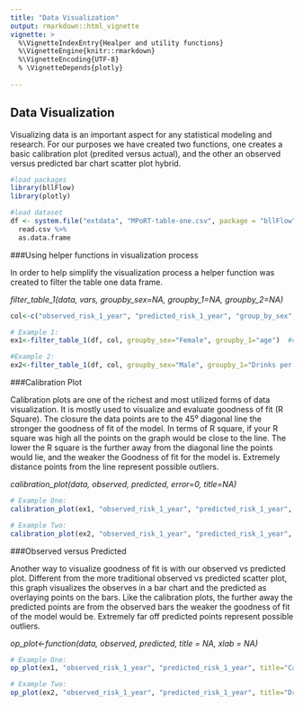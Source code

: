 ---
title: "Data Visualization"
output: rmarkdown::html_vignette
vignette: >
  %\VignetteIndexEntry{Healper and utility functions}
  %\VignetteEngine{knitr::rmarkdown}
  %\VignetteEncoding{UTF-8}
  % \VignetteDepends{plotly}
 
---

## Data Visualization


Visualizing data is an important aspect for any statistical modeling and research. For our purposes we have created 
two functions, one creates a basic calibration plot (predited versus actual), and the other an observed versus 
predicted bar chart scatter plot hybrid.



```{r echo=TRUE}
#load packages
library(bllFlow)
library(plotly)

#load dataset
df <- system.file("extdata", "MPoRT-table-one.csv", package = "bllFlow") %>%
  read.csv %>%
  as.data.frame

```

###Using helper functions in visualization process

In order to help simplify the visualization process a helper function was created to
filter the table one data frame.

*filter_table_1(data, vars, groupby_sex=NA, groupby_1=NA, groupby_2=NA)*


```{r filter_table_1, echo=TRUE}

col<-c("observed_risk_1_year", "predicted_risk_1_year", "group_by_sex", "group_by_1", "group_by_2","group_by_value_label_1") #columns to keep in subset of the dataset

# Example 1:
ex1<-filter_table_1(df, col, groupby_sex="Female", groupby_1="age")  #creates a subset of data with only the observations that meet the specified criteria  

#Example 2:
ex2<-filter_table_1(df, col, groupby_sex="Male", groupby_1="Drinks per week")

```


###Calibration Plot

Calibration plots are one of the richest and most utilized forms of data visualization. 
It is mostly used to visualize and evaluate goodness of fit (R Square).  The closure the
data points are to the 45⁰ diagonal line the stronger the goodness of fit of the model.
In terms of R square, if your R square was high all the points on the graph would be
close to the line. The lower the R square is the further away from the diagonal line
the points would lie, and the weaker the Goodness of fit for the model is.
Extremely distance points from the line represent possible outliers.

*calibration_plot(data, observed, predicted, error=0, title=NA)*

```{r Calibration Plot, echo=TRUE}
# Example One:
calibration_plot(ex1, "observed_risk_1_year", "predicted_risk_1_year", title="Canadian Female age")

# Example Two:
calibration_plot(ex2, "observed_risk_1_year", "predicted_risk_1_year", title="Drinks per Week for Canadian Males")
```

###Observed versus Predicted

Another way to visualize goodness of fit is with our observed vs predicted plot. 
Different from the more traditional observed vs predicted scatter plot, this graph
visualizes the observes in a bar chart and the predicted as overlaying points on the
bars. Like the calibration plots, the further away the predicted points are from the
observed bars the weaker the goodness of fit of the model would be. Extremely 
far off predicted points represent possible outliers.

*op_plot<-function(data, observed, predicted, title = NA, xlab = NA)*

```{r Observed vs Predicted, echo=TRUE}
# Example One:
op_plot(ex1, "observed_risk_1_year", "predicted_risk_1_year", title="Canadian Female age", xlab="Age")

# Example Two:
op_plot(ex2, "observed_risk_1_year", "predicted_risk_1_year", title="Drinks per Week for Canadian Males", xlab="Drinks per Week")

```

